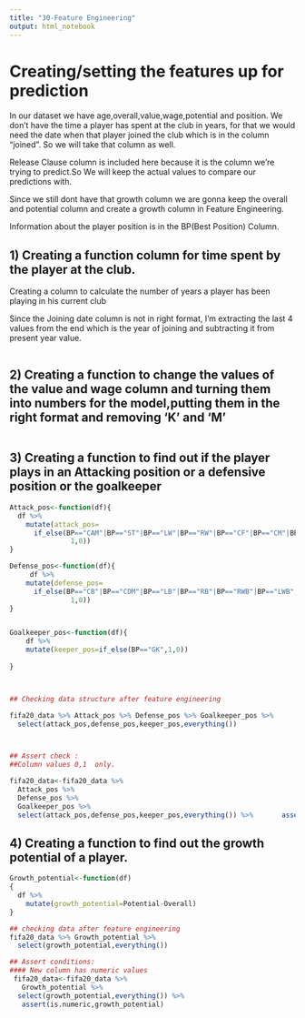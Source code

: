 ---
title: "30-Feature Engineering"
output: html_notebook
---
# Creating/setting the features up for prediction

In our dataset we have age,overall,value,wage,potential and position. We don't have the time a player has spent at the club in years, for that we would need the date when that player joined the club which is in the column "joined". So we will take that column as well.

Release Clause column is included here because it is the column we're trying to predict.So We will keep the actual values to compare our predictions with.

Since we still dont have that growth column we are gonna keep the overall and potential column and create a growth column in Feature Engineering.

Information about the player position is in the BP(Best Position) Column.




## 1) Creating a function column for time spent by the player at the club.

Creating a column to calculate the number of years a player has been playing in his current club

Since the Joining date column is not in right format, I'm extracting the last 4 values from the end which is the year of joining and subtracting it from present year value.

```{r}

```


## 2) Creating a function to change the values of the value and wage column and turning them into numbers for the model,putting them in the right format and removing 'K' and 'M'



```{r}

```

## 3) Creating a function to find out if the player plays in an Attacking position or a defensive position or the goalkeeper

```{r}

Attack_pos<-function(df){
  df %>% 
    mutate(attack_pos= 
      if_else(BP=="CAM"|BP=="ST"|BP=="LW"|BP=="RW"|BP=="CF"|BP=="CM"|BP=="LM"|BP=="RM",
               1,0))
}

Defense_pos<-function(df){
     df %>% 
    mutate(defense_pos= 
      if_else(BP=="CB"|BP=="CDM"|BP=="LB"|BP=="RB"|BP=="RWB"|BP=="LWB",
               1,0))
}


Goalkeeper_pos<-function(df){
    df %>% 
    mutate(keeper_pos=if_else(BP=="GK",1,0))
            
}



## Checking data structure after feature engineering

fifa20_data %>% Attack_pos %>% Defense_pos %>% Goalkeeper_pos %>% 
  select(attack_pos,defense_pos,keeper_pos,everything())



## Assert check :
##Column values 0,1  only.

fifa20_data<-fifa20_data %>%
  Attack_pos %>% 
  Defense_pos %>% 
  Goalkeeper_pos %>% 
  select(attack_pos,defense_pos,keeper_pos,everything()) %>%       assert(in_set(0,1),attack_pos,defense_pos,keeper_pos)

```


## 4) Creating a function to find out the growth potential of a player.

```{r}
Growth_potential<-function(df)
{
  df %>% 
    mutate(growth_potential=Potential-Overall)
}

## checking data after feature engineering
fifa20_data %>% Growth_potential %>% 
  select(growth_potential,everything())

## Assert conditions:
#### New column has numeric values
 fifa20_data<-fifa20_data %>% 
   Growth_potential %>% 
  select(growth_potential,everything()) %>% 
   assert(is.numeric,growth_potential)
```



